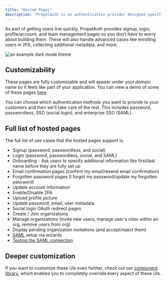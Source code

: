 ```yaml
---
title: "Hosted Pages"
description: "PropelAuth is an authentication provider designed specifically to get products live quickly."
---
```


As part of getting users live quickly, PropelAuth provides signup, login, profile/account, and team management pages
so you don’t have to worry about building them. These will also handle advanced cases like enrolling users in
2FA, collecting additional metadata, and more.

![an example dark mode theme](/images/configure-1.png)

## Customizability

These pages are fully customizable and will appear
under <Tooltip tip="https://auth.yourdomain.com">your domain name</Tooltip> so
it feels like part of your application. You can view a demo of some of these pages [here](https://demo.propelauth.com)

You can choose which authentication methods you want to provide to your customers and then we'll take care of the rest.
This includes password, passwordless, SSO (social login), and enterprise SSO (SAML).

## Full list of hosted pages

The full list of use cases that the hosted pages support is:

- Signup (password, passwordless, and social)
- Login (password, passwordless, social, and SAML)
- Onboarding - Ask users to specify additional information like first/last name before
  they are fully set up
- Email confirmation pages (confirm my email/resend email confirmation)
- Forgotten password pages (I forgot my password/update my forgotten password)
- Update account information
- Enable/Disable 2FA
- Upload profile picture
- Update password, email, user metadata
- Social login OAuth redirect pages
- Create / Join organizations
- Manage organizations (invite new users, manage user's roles within an org,
  remove users from org)
- Display pending organization invitations (and accept/reject them)
- [SAML](/overview/saml) setup via wizards
- [Testing the SAML connection](/overview/saml)

## Deeper customization

If you want to customize these UIs even further, check out our [component library](/component-library/overview), which
enables you to completely override every aspect of these UIs.